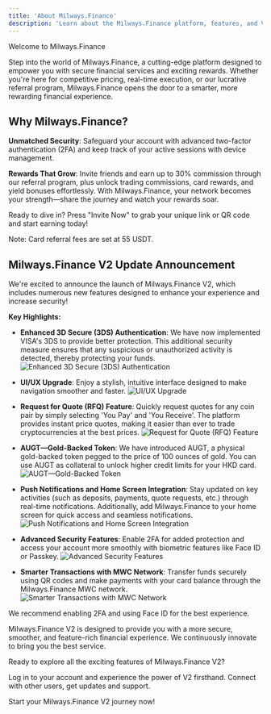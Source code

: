 ```yaml
---
title: 'About Milways.Finance'
description: 'Learn about the Milways.Finance platform, features, and V2 updates.'
---
```


<Info>
Welcome to Milways.Finance

Step into the world of Milways.Finance, a cutting-edge platform designed to empower you with secure financial services and exciting rewards. Whether you're here for competitive pricing, real-time execution, or our lucrative referral program, Milways.Finance opens the door to a smarter, more rewarding financial experience.
</Info>

## Why Milways.Finance?

**Unmatched Security**: Safeguard your account with advanced two-factor authentication (2FA) and keep track of your active sessions with device management.

**Rewards That Grow**: Invite friends and earn up to 30% commission through our referral program, plus unlock trading commissions, card rewards, and yield bonuses effortlessly. With Milways.Finance, your network becomes your strength—share the journey and watch your rewards soar.

Ready to dive in? Press "Invite Now" to grab your unique link or QR code and start earning today!

Note: Card referral fees are set at 55 USDT.

## Milways.Finance V2 Update Announcement

We're excited to announce the launch of Milways.Finance V2, which includes numerous new features designed to enhance your experience and increase security!

**Key Highlights:**

* **Enhanced 3D Secure (3DS) Authentication**: We have now implemented VISA's 3DS to provide better protection. This additional security measure ensures that any suspicious or unauthorized activity is detected, thereby protecting your funds.
    ![Enhanced 3D Secure (3DS) Authentication](https://open.gitbook.com/~gitbook/image?url=https%3A%2F%2Fcontent.gitbook.com%2Fcontent%2FB1yREUnIgMhqawNhajWe%2Fblobs%2FiX0NkfndqhD8G6ZTwYF7%2Fimage.png&width=400&dpr=3&quality=100&sign=d0ec6d55&sv=2)

* **UI/UX Upgrade**: Enjoy a stylish, intuitive interface designed to make navigation smoother and faster.
    ![UI/UX Upgrade](https://open.gitbook.com/~gitbook/image?url=https%3A%2F%2F356381455-files.gitbook.io%2F%7E%2Ffiles%2Fv0%2Fb%2Fgitbook-x-prod.appspot.com%2Fo%2Fspaces%252FB1yREUnIgMhqawNhajWe%252Fuploads%252Fg9O6Ts3xGGesjgMmy45M%252F88.png%3Falt%3Dmedia%26token%3Dc2e87e7f-57b8-47c6-b2fd-8fdd63f521b7&width=400&dpr=3&quality=100&sign=61e0a4a4&sv=2)

* **Request for Quote (RFQ) Feature**: Quickly request quotes for any coin pair by simply selecting 'You Pay' and 'You Receive'. The platform provides instant price quotes, making it easier than ever to trade cryptocurrencies at the best prices.
    ![Request for Quote (RFQ) Feature](https://open.gitbook.com/~gitbook/image?url=https%3A%2F%2F356381455-files.gitbook.io%2F%7E%2Ffiles%2Fv0%2Fb%2Fgitbook-x-prod.appspot.com%2Fo%2Fspaces%252FB1yREUnIgMhqawNhajWe%252Fuploads%252FLw9wVfZkEE1bxvPwRkAd%252F89.png%3Falt%3Dmedia%26token%3D5e001fe2-dc4b-400a-b3f6-ccd1706f511e&width=400&dpr=3&quality=100&sign=4e1868f8&sv=2)

* **AUGT—Gold-Backed Token**: We have introduced AUGT, a physical gold-backed token pegged to the price of 100 ounces of gold. You can use AUGT as collateral to unlock higher credit limits for your HKD card.
    ![AUGT—Gold-Backed Token](https://open.gitbook.com/~gitbook/image?url=https%3A%2F%2F356381455-files.gitbook.io%2F%7E%2Ffiles%2Fv0%2Fb%2Fgitbook-x-prod.appspot.com%2Fo%2Fspaces%252FB1yREUnIgMhqawNhajWe%252Fuploads%252FydlM1eh4wsPjQadDIngZ%252F90.png%3Falt%3Dmedia%26token%3D4b84082f-1b94-4074-8f6d-054f6c582f96&width=400&dpr=3&quality=100&sign=9b96fc30&sv=2)

* **Push Notifications and Home Screen Integration**: Stay updated on key activities (such as deposits, payments, quote requests, etc.) through real-time notifications. Additionally, add Milways.Finance to your home screen for quick access and seamless notifications.
    ![Push Notifications and Home Screen Integration](https://open.gitbook.com/~gitbook/image?url=https%3A%2F%2F356381455-files.gitbook.io%2F%7E%2Ffiles%2Fv0%2Fb%2Fgitbook-x-prod.appspot.com%2Fo%2Fspaces%252FB1yREUnIgMhqawNhajWe%252Fuploads%252Fv8NYatGnjrdDsx38IO53%252F92.png%3Falt%3Dmedia%26token%3D335babf5-e3ab-4d1b-9738-a7f1d3b9b25a&width=400&dpr=3&quality=100&sign=610f9fd&sv=2)

* **Advanced Security Features**: Enable 2FA for added protection and access your account more smoothly with biometric features like Face ID or Passkey.
    ![Advanced Security Features](https://open.gitbook.com/~gitbook/image?url=https%3A%2F%2F356381455-files.gitbook.io%2F%7E%2Ffiles%2Fv0%2Fb%2Fgitbook-x-prod.appspot.com%2Fo%2Fspaces%252FB1yREUnIgMhqawNhajWe%252Fuploads%252FaKEmsMj6rjW6pmD4mYjD%252F93.png%3Falt%3Dmedia%26token%3Dbe96e3cd-43c9-441e-86f2-e0e0dfc15953&width=400&dpr=3&quality=100&sign=b7e84322&sv=2)

* **Smarter Transactions with MWC Network**: Transfer funds securely using QR codes and make payments with your card balance through the Milways.Finance MWC network.
    ![Smarter Transactions with MWC Network](https://open.gitbook.com/~gitbook/image?url=https%3A%2F%2F356381455-files.gitbook.io%2F%7E%2Ffiles%2Fv0%2Fb%2Fgitbook-x-prod.appspot.com%2Fo%2Fspaces%252FB1yREUnIgMhqawNhajWe%252Fuploads%252FHvYvQjX4x9At10rcuFxl%252F91.png%3Falt%3Dmedia%26token%3D7231b94c-2938-4b44-a6ec-4667ca521ec6&width=400&dpr=3&quality=100&sign=9a9938e6&sv=2)

We recommend enabling 2FA and using Face ID for the best experience.

Milways.Finance V2 is designed to provide you with a more secure, smoother, and feature-rich financial experience. We continuously innovate to bring you the best service.

Ready to explore all the exciting features of Milways.Finance V2?

<CardGroup cols={2}>
  <Card title="Access Dashboard" icon="gauge-high" href="https://pro.milways.finance">
    Log in to your account and experience the power of V2 firsthand.
  </Card>
  <Card title="Join Community" icon="telegram" href="https://t.me/milways_finance">
    Connect with other users, get updates and support.
  </Card>
</CardGroup>

Start your Milways.Finance V2 journey now!
